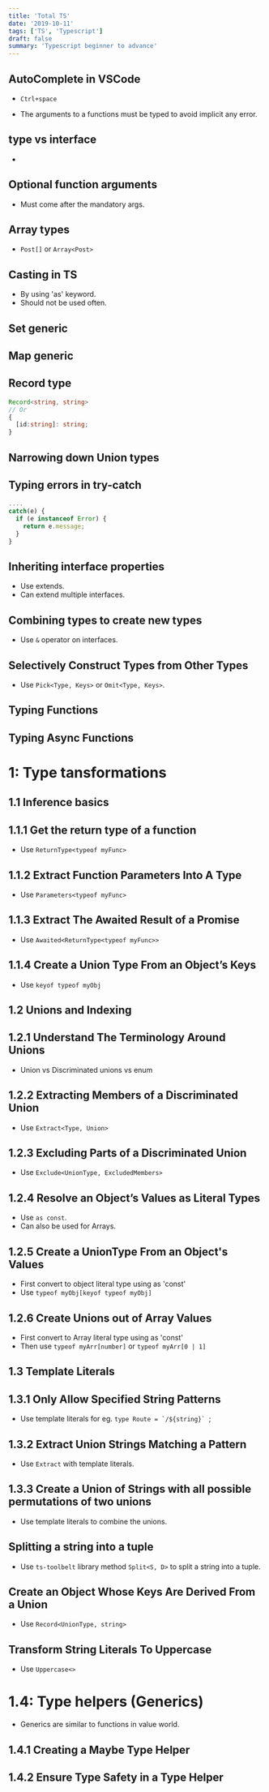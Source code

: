 ```yaml
---
title: 'Total TS'
date: '2019-10-11'
tags: ['TS', 'Typescript']
draft: false
summary: 'Typescript beginner to advance'
---
```


## AutoComplete in VSCode

- `Ctrl+space`

- The arguments to a functions must be typed to avoid implicit any error.

## type vs interface

-

## Optional function arguments

- Must come after the mandatory args.

## Array types

- `Post[]` or `Array<Post>`

## Casting in TS

- By using 'as' keyword.
- Should not be used often.

## Set generic

## Map generic

## Record type

```ts
Record<string, string>
// Or
{
  [id:string]: string;
}
```

## Narrowing down Union types

## Typing errors in try-catch

```ts
....
catch(e) {
  if (e instanceof Error) {
    return e.message;
  }
}
```

## Inheriting interface properties

- Use extends.
- Can extend multiple interfaces.

## Combining types to create new types

- Use `&` operator on interfaces.

## Selectively Construct Types from Other Types

- Use `Pick<Type, Keys>` or `Omit<Type, Keys>`.

## Typing Functions

## Typing Async Functions

# 1: Type tansformations

## 1.1 Inference basics

## 1.1.1 Get the return type of a function

- Use `ReturnType<typeof myFunc>`

## 1.1.2 Extract Function Parameters Into A Type

- Use `Parameters<typeof myFunc>`

## 1.1.3 Extract The Awaited Result of a Promise

- Use `Awaited<ReturnType<typeof myFunc>>`

## 1.1.4 Create a Union Type From an Object’s Keys

- Use `keyof typeof myObj`

## 1.2 Unions and Indexing

## 1.2.1 Understand The Terminology Around Unions

- Union vs Discriminated unions vs enum

## 1.2.2 Extracting Members of a Discriminated Union

- Use `Extract<Type, Union>`

## 1.2.3 Excluding Parts of a Discriminated Union

- Use `Exclude<UnionType, ExcludedMembers>`

## 1.2.4 Resolve an Object’s Values as Literal Types

- Use `as const`.
- Can also be used for Arrays.

## 1.2.5 Create a UnionType From an Object's Values

- First convert to object literal type using as 'const'
- Use `typeof myObj[keyof typeof myObj]`

## 1.2.6 Create Unions out of Array Values

- First convert to Array literal type using as 'const'
- Then use `typeof myArr[number]` or `typeof myArr[0 | 1]`

## 1.3 Template Literals

## 1.3.1 Only Allow Specified String Patterns

- Use template literals for eg. `` type Route = `/${string}`  ``;

## 1.3.2 Extract Union Strings Matching a Pattern

- Use `Extract` with template literals.

## 1.3.3 Create a Union of Strings with all possible permutations of two unions

- Use template literals to combine the unions.

## Splitting a string into a tuple

- Use `ts-toolbelt` library method `Split<S, D>` to split a string into a tuple.

## Create an Object Whose Keys Are Derived From a Union

- Use `Record<UnionType, string>`

## Transform String Literals To Uppercase

- Use `Uppercase<>`

# 1.4: Type helpers (Generics)

- Generics are similar to functions in value world.

## 1.4.1 Creating a Maybe Type Helper

## 1.4.2 Ensure Type Safety in a Type Helper
